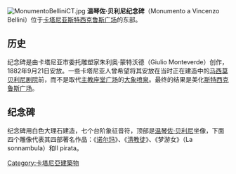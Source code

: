 {{coord|37|30|27.0|N|15|05|11.8|E|display=title}}
[[File:MonumentoBelliniCT.jpg|thumb]]
'''温琴佐·贝利尼纪念碑'''（Monumento a Vincenzo Bellini）位于[[卡塔尼亚|卡塔尼亚]][[斯特西克鲁斯广场|斯特西克鲁斯广场]]的东部。

==历史==
纪念碑是由卡塔尼亚市委托雕塑家朱利奥·蒙特沃德（Giulio Monteverde）创作，1882年9月21日安放。一些卡塔尼亚人曾希望将其安放在当时正在建造中的[[马西莫贝利尼剧院|马西莫贝利尼剧院]]前，而不是取代[[主教座堂广场_(卡塔尼亚)|主教座堂广场]]的[[大象喷泉|大象喷泉]]。最终的结果是美化[[斯特西克鲁斯广场|斯特西克鲁斯广场]]。

==纪念碑==
纪念碑用白色大理石建造，七个台阶象征音符，顶部是[[温琴佐·贝利尼|温琴佐·贝利尼]]坐像，下面四个雕像代表其四部著名作品：《[[诺尔玛|诺尔玛]]》、《[[清教徒|清教徒]]》、《梦游女》（La sonnambula）和Il pirata。

[[Category:卡塔尼亞建築物|Category:卡塔尼亞建築物]]